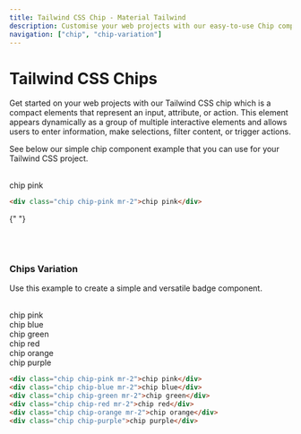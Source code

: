 ```yaml
---
title: Tailwind CSS Chip - Material Tailwind
description: Customise your web projects with our easy-to-use Chip component for Tailwind CSS using Material Design guidelines.
navigation: ["chip", "chip-variation"]
---
```


# Tailwind CSS Chips

Get started on your web projects with our Tailwind CSS chip which is a compact elements that represent an input, attribute, or action. This element appears dynamically as a group of multiple interactive elements and allows users to enter information, make selections, filter content, or trigger actions.

See below our simple chip component example that you can use for your Tailwind CSS project.

<br />

<ComponentCard id="chip">
  <div className="chip chip-pink mr-2">chip pink</div>
</ComponentCard>

```html showLineNumbers
<div class="chip chip-pink mr-2">chip pink</div>
```

{" "}

<br />
<br />

### Chips Variation

Use this example to create a simple and versatile badge component.

<br />

<ComponentCard id="chip">
  <div className="flex">
    <div className="chip chip-pink mr-2">chip pink</div>
    <div className="chip chip-blue mr-2">chip blue</div>
    <div className="chip chip-green mr-2">chip green</div>
    <div className="chip chip-red mr-2">chip red</div>
    <div className="chip chip-orange mr-2">chip orange</div>
    <div className="chip chip-purple">chip purple</div>
  </div>
</ComponentCard>

```html showLineNumbers
<div class="chip chip-pink mr-2">chip pink</div>
<div class="chip chip-blue mr-2">chip blue</div>
<div class="chip chip-green mr-2">chip green</div>
<div class="chip chip-red mr-2">chip red</div>
<div class="chip chip-orange mr-2">chip orange</div>
<div class="chip chip-purple">chip purple</div>
```
